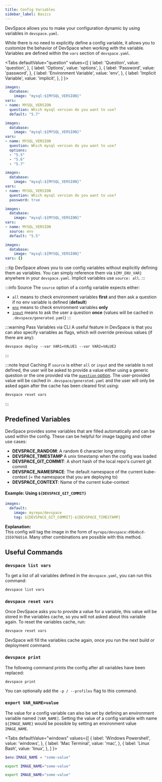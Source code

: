 ```yaml
---
title: Config Variables
sidebar_label: Basics
---
```



DevSpace allows you to make your configuration dynamic by using variables in `devspace.yaml`.

While there is no need to explicitly define a config variable, it allows you to customize the behavior of DevSpace when working with the variable. Variables are defined within the `vars` section of `devspace.yaml`.

<Tabs
  defaultValue="question"
  values={[
    { label: 'Question', value: 'question', },
    { label: 'Options', value: 'options', },
    { label: 'Password', value: 'password', },
    { label: 'Environment Variable', value: 'env', },
    { label: 'Implicit Variable', value: 'implicit', },
  ]
}>
<TabItem value="question">

```yaml {3,5-7}
images:
  database:
    image: "mysql:${MYSQL_VERSION}"
vars:
- name: MYSQL_VERSION
  question: Which mysql version do you want to use?
  default: "5.7"
```

</TabItem>
<TabItem value="options">

```yaml {3,5-10}
images:
  database:
    image: "mysql:${MYSQL_VERSION}"
vars:
- name: MYSQL_VERSION
  question: Which mysql version do you want to use?
  options:
  - "5.5"
  - "5.6"
  - "5.7"
```

</TabItem>
<TabItem value="password">

```yaml {3,5-7}
images:
  database:
    image: "mysql:${MYSQL_VERSION}"
vars:
- name: MYSQL_VERSION
  question: Which mysql version do you want to use?
  password: true
```

</TabItem>
<TabItem value="env">

```yaml {3,5-7}
images:
  database:
    image: "mysql:${MYSQL_VERSION}"
vars:
- name: MYSQL_VERSION
  source: env
  default: "5.5"
```

</TabItem>
<TabItem value="implicit">

```yaml {3}
images:
  database:
    image: "mysql:${MYSQL_VERSION}"
vars: {}
```

:::tip
DevSpace allows you to use config variables without explicitly defining them as variables. You can simply reference them via `${MY_ENV_VAR}` anywhere in your `devspace.yaml`. Implicit variables use `source: all`.
:::

</TabItem>
</Tabs>

:::info Source
The `source` option of a config variable expects either:
- `all` means to check environment variables **first** and then ask a question if no env variable is defined (**default**)
- [`env`](../../configuration/variables/source-env.mdx) means to check environment variables **only**
- [`input`](../../configuration/variables/source-input.mdx) means to ask the user a question **once** (values will be cached in `.devspace/generated.yaml`)
:::

:::warning Pass Variables via CLI
A useful feature in DevSpace is that you can also specify variables as flags, which will override previous values (if there are any):
```
devspace deploy --var VAR1=VALUE1 --var VAR2=VALUE2
```
:::

:::note Input Caching
If `source` is either `all` or `input` and the variable is not defined, the user will be asked to provide a value either using a generic question or the one provided via the [`question` option](../../configuration/variables/source-input.mdx#question). The user-provided value will be cached in `.devspace/generated.yaml` and the user will only be asked again after the cache has been cleared first using:
```bash
devspace reset vars
```
:::

## Predefined Variables
DevSpace provides some variables that are filled automatically and can be used within the config. These can be helpful for image tagging and other use cases:

- **DEVSPACE_RANDOM**: A random 6 character long string
- **DEVSPACE_TIMESTAMP** A unix timestamp when the config was loaded
- **DEVSPACE_GIT_COMMIT**: A short hash of the local repo's current git commit
- **DEVSPACE_NAMESPACE**: The default namespace of the current kube-context (= the namespace that you are deploying to)
- **DEVSPACE_CONTEXT**: Name of the current kube-context

#### Example: Using `${DEVSPACE_GIT_COMMIT}`
```yaml
images:
  default:
    image: myrepo/devspace
    tag: ${DEVSPACE_GIT_COMMIT}-${DEVSPACE_TIMESTAMP}
```
**Explanation:**  
This config will tag the image in the form of `myrepo/devspace:d9b4bcd-1559766514`. Many other combinations are possible with this method.



## Useful Commands

### `devspace list vars`
To get a list of all variables defined in the `devspace.yaml`, you can run this command:
```bash
devspace list vars
```

### `devspace reset vars`
Once DevSpace asks you to provide a value for a variable, this value will be stored in the variables cache, so you will not asked about this variable again. To reset the variables cache, run:
```bash
devspace reset vars
```

DevSpace will fill the variables cache again, once you run the next build or deployment command.

### `devspace print`
The following command prints the config after all variables have been replaced:
```bash
devspace print
```
You can optionally add the `-p / --profiles` flag to this command.

### `export VAR_NAME=value`
The value for a config variable can also be set by defining an environment variable named `[VAR_NAME]`. Setting the value of a config variable with name `${IMAGE_NAME}` would be possible by setting an environment value `IMAGE_NAME`.


<Tabs
  defaultValue="windows"
  values={[
    { label: 'Windows Powershell', value: 'windows', },
    { label: 'Mac Terminal', value: 'mac', },
    { label: 'Linux Bash', value: 'linux', },
  ]
}>
<TabItem value="windows">

```powershell
$env:IMAGE_NAME = "some-value"
```

</TabItem>
<TabItem value="mac">

```bash
export IMAGE_NAME="some-value"
```

</TabItem>
<TabItem value="linux">

```bash
export IMAGE_NAME="some-value"
```

</TabItem>
</Tabs>
